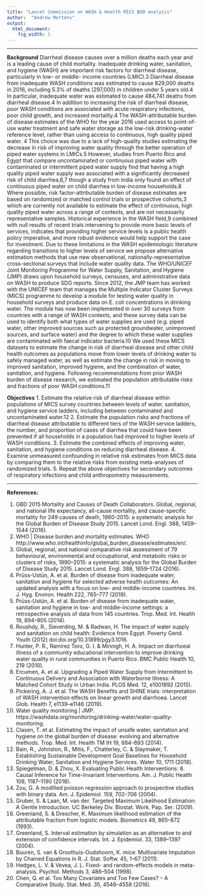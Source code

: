 ```yaml
---
title: "Lancet Commission on WASH & Health MICS BOD analysis"
author:  "Andrew Mertens"
output:
  html_document:
    fig_width: 1
---
```


----

**Background**
  Diarrheal disease causes over a million deaths each year and is a leading cause of child mortality. Inadequate drinking water, sanitation, and hygiene (WASH) are important risk factors for diarrheal disease, particularly in low- or middle- income countries (LMIC).3  Diarrheal disease from inadequate WASH conditions was estimated to cause 829,000 deaths in 2016, including 5.3% of deaths (297,000) in children under 5 years old.4 In particular, inadequate water was estimated to cause 484,741 deaths from diarrheal disease.4 In addition to increasing the risk of diarrheal disease, poor WASH conditions are associated with acute respiratory infections, poor child growth, and increased mortality.4
  The WASH-attributable burden of disease estimates of the WHO for the year 2016 used access to point-of-use water treatment and safe water storage as the low-risk drinking-water reference level, rather than using access to continuous, high quality piped water. 4 This choice was due to a lack of high-quality studies estimating the decrease in risk of improving water quality through the better operation of piped water systems in LMICs.5 However, studies from Puerto Rico and Egypt that compare uncontaminated or continuous piped water with contaminated or intermittent piped water supply find that having a high quality piped water supply was associated with a significantly decreased risk of child diarrhea,6,7 though a study from India only found an effect of continuous piped water on child diarrhea in low-income households.8 
	Where possible, risk factor-attributable burden of disease estimates are based on randomized or matched control trials or prospective cohorts,3 which are currently not available to estimate the effect of continuous, high quality piped water across a range of contexts, and are not necessarily representative samples. Historical experience in the WASH field,9 combined with null results of recent trials intervening to provide more basic levels of services, indicates that providing higher service levels is a public health policy imperative, and more robust evidence would help support the case for investment. Due to these limitations in the WASH epidemiologic literature regarding transitions to higher levels of service we propose alternative estimation methods that use new observational, nationally-representative cross-sectional surveys that include water quality data. The WHO/UNICEF Joint Monitoring Programme for Water Supply, Sanitation, and Hygiene (JMP) draws upon household surveys, censuses, and administrative data on WASH to produce SDG reports. Since 2012, the JMP team has worked with the UNICEF team that manages the Multiple Indicator Cluster Surveys (MICS) programme to develop a module for testing water quality in household surveys and produce data on E. coli concentrations in drinking water. The module has now been implemented in over 30 surveys from countries with a range of WASH contexts, and these survey data can be used to identify both what types of water supplies are used (e.g. piped water, other improved sources such as protected groundwater, unimproved sources, and surface water) and the degree to which these water supplies are contaminated with faecal indicator bacteria.10 We used these MICS datasets to estimate the change in risk of diarrheal disease and other child health outcomes as populations move from lower levels of drinking water to safely managed water, as well as estimate the change in risk in moving to improved sanitation, improved hygiene, and the combination of water, sanitation, and hygiene. Following recommendations from prior WASH burden of disease research, we estimated the population attributable risks and fractions of poor WASH conditions.11

**Objectives**
1.	Estimate the relative risk of diarrheal disease within populations of MICS survey countries between levels of water, sanitation, and hygiene service ladders, including between contaminated and uncontaminated water.12
2.	Estimate the population risks and fractions of diarrheal disease attributable to different tiers of the WASH service ladders, the number, and proportion of cases of diarrhea that could have been prevented if all households in a population had improved to higher levels of WASH conditions.
3.	Estimate the combined effects of improving water, sanitation, and hygiene conditions on reducing diarrheal disease.
4.	Examine unmeasured confounding in relative risk estimates from MICS data by comparing them to the relative risks from existing meta-analyses of randomized trials.
5.	Repeat the above objectives for secondary outcomes of respiratory infections and child anthropometry measurements.


----


**References:**

1.	GBD 2015 Mortality and Causes of Death Collaborators. Global, regional, and national life expectancy, all-cause mortality, and cause-specific mortality for 249 causes of death, 1980-2015: a systematic analysis for the Global Burden of Disease Study 2015. Lancet Lond. Engl. 388, 1459–1544 (2016).
2.	WHO | Disease burden and mortality estimates. WHO http://www.who.int/healthinfo/global_burden_disease/estimates/en/.
3.	Global, regional, and national comparative risk assessment of 79 behavioural, environmental and occupational, and metabolic risks or clusters of risks, 1990–2015: a systematic analysis for the Global Burden of Disease Study 2015. Lancet Lond. Engl. 388, 1659–1724 (2016).
4.	Prüss-Ustün, A. et al. Burden of disease from inadequate water, sanitation and hygiene for selected adverse health outcomes: An updated analysis with a focus on low- and middle-income countries. Int. J. Hyg. Environ. Health 222, 765–777 (2019).
5.	Prüss-Ustün, A. et al. Burden of disease from inadequate water, sanitation and hygiene in low- and middle-income settings: a retrospective analysis of data from 145 countries. Trop. Med. Int. Health 19, 894–905 (2014).
6.	Roushdy, R., Sieverding, M. & Radwan, H. The impact of water supply and sanitation on child health: Evidence from Egypt. Poverty Gend. Youth (2012) doi:doi.org/10.31899/pgy3.1016.
7.	Hunter, P. R., Ramírez Toro, G. I. & Minnigh, H. A. Impact on diarrhoeal illness of a community educational intervention to improve drinking water quality in rural communities in Puerto Rico. BMC Public Health 10, 219 (2010).
8.	Ercumen, A. et al. Upgrading a Piped Water Supply from Intermittent to Continuous Delivery and Association with Waterborne Illness: A Matched Cohort Study in Urban India. PLOS Med. 12, e1001892 (2015).
9.	Pickering, A. J. et al. The WASH Benefits and SHINE trials: interpretation of WASH intervention effects on linear growth and diarrhoea. Lancet Glob. Health 7, e1139–e1146 (2019).
10.	Water quality monitoring | JMP. https://washdata.org/monitoring/drinking-water/water-quality-monitoring.
11.	Clasen, T. et al. Estimating the impact of unsafe water, sanitation and hygiene on the global burden of disease: evolving and alternative methods. Trop. Med. Int. Health TM IH 19, 884–893 (2014).
12.	Bain, R., Johnston, R., Mitis, F., Chatterley, C. & Slaymaker, T. Establishing Sustainable Development Goal Baselines for Household Drinking Water, Sanitation and Hygiene Services. Water 10, 1711 (2018).
13.	Spiegelman, D. & Zhou, X. Evaluating Public Health Interventions: 8. Causal Inference for Time-Invariant Interventions. Am. J. Public Health 108, 1187–1190 (2018).
14.	Zou, G. A modified poisson regression approach to prospective studies with binary data. Am. J. Epidemiol. 159, 702–706 (2004).
15.	Gruber, S. & Laan, M. van der. Targeted Maximum Likelihood Estimation: A Gentle Introduction. UC Berkeley Div. Biostat. Work. Pap. Ser. (2009).
16.	Greenland, S. & Drescher, K. Maximum likelihood estimation of the attributable fraction from logistic models. Biometrics 49, 865–872 (1993).
17.	Greenland, S. Interval estimation by simulation as an alternative to and extension of confidence intervals. Int. J. Epidemiol. 33, 1389–1397 (2004).
18. Buuren, S. van & Groothuis-Oudshoorn, K. mice: Multivariate Imputation by Chained Equations in R. J. Stat. Softw. 45, 1–67 (2011).
19. Hedges, L. V. & Vevea, J. L. Fixed- and random-effects models in meta-analysis. Psychol. Methods 3, 486–504 (1998). 
20. Chen, Q. et al. Too Many Covariates and Too Few Cases? – A Comparative Study. Stat. Med. 35, 4546–4558 (2016).

